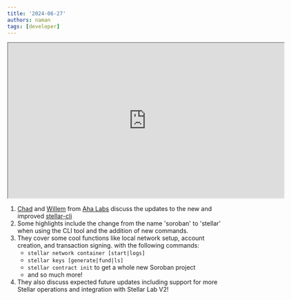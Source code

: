 ```yaml
---
title: '2024-06-27'
authors: naman
tags: [developer]
---
```


<iframe
  src="https://drive.google.com/file/d/1PS49Cvs_DLdEwquh6c9e5JuN3MASaTpz/preview"
  width="640"
  height="360"
  allow="autoplay"
></iframe>

1. [Chad](https://github.com/chadoh) and [Willem](https://github.com/willemneal) from [Aha Labs](https://github.com/AhaLabs) discuss the updates to the new and improved [stellar-cli](https://github.com/stellar/stellar-cli)
2. Some highlights include the change from the name 'soroban' to 'stellar' when using the CLI tool and the addition of new commands.
3. They cover some cool functions like local network setup, account creation, and transaction signing. with the following commands:
    - `stellar network container [start|logs]`
    - `stellar keys [generate|fund|ls]`
    - `stellar contract init` to get a whole new Soroban project
    - and so much more!
4. They also discuss expected future updates including support for more Stellar operations and integration with Stellar Lab V2!
